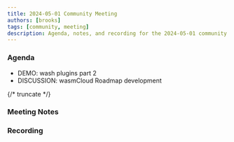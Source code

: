 ```yaml
---
title: 2024-05-01 Community Meeting
authors: [brooks]
tags: [community, meeting]
description: Agenda, notes, and recording for the 2024-05-01 community meeting
---
```



### Agenda

- DEMO: wash plugins part 2
- DISCUSSION: wasmCloud Roadmap development

{/* truncate */}

### Meeting Notes

### Recording

<ReactPlayer url='https://www.youtube.com/watch?v=WP7UyarzYms' controls />
